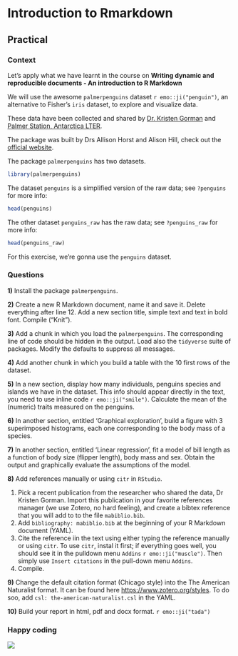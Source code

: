 # Introduction to Rmarkdown

## Practical 

### Context

Let's apply what we have learnt in the course on **Writing dynamic and reproducible documents - An introduction to R Markdown**
 <!-- add link to slides(https:// mysite /intro_rmarkdown/#1).  -->

We will use the awesome `palmerpenguins` dataset `r emo::ji("penguin")`, an alternative to Fisher's `iris` dataset, to explore and visualize data.

These data have been collected and shared by [Dr. Kristen Gorman](https://www.uaf.edu/cfos/people/faculty/detail/kristen-gorman.php) and [Palmer Station, Antarctica LTER](https://pal.lternet.edu/).

The package was built by Drs Allison Horst and Alison Hill, check out the [official website](https://allisonhorst.github.io/palmerpenguins/).

The package `palmerpenguins` has two datasets.

```r
library(palmerpenguins)
```

The dataset `penguins` is a simplified version of the raw data; see `?penguins` for more info:

```r
head(penguins)
```

The other dataset `penguins_raw` has the raw data; see `?penguins_raw` for more info:

```r
head(penguins_raw)
```


For this exercise, we're gonna use the `penguins` dataset.


### Questions

**1)** Install the package `palmerpenguins`.

**2)** Create a new R Markdown document, name it and save it. Delete everything after line 12. Add a new section title, simple text and text in bold font. Compile ("Knit").

**3)** Add a chunk in which you load the `palmerpenguins`. The corresponding line of code should be hidden in the output. Load also the `tidyverse` suite of packages. Modify the defaults to suppress all messages.

**4)** Add another chunk in which you build a table with the 10 first rows of the dataset.

**5)** In a new section, display how many individuals, penguins species and islands we have in the dataset. This info should appear directly in the text, you need to use inline code `r emo::ji("smile")`. Calculate the mean of the (numeric) traits measured on the penguins.

**6)** In another section, entitled 'Graphical exploration', build a figure with 3 superimposed histograms, each one corresponding to the body mass of a species.

**7)** In another section, entitled 'Linear regression', fit a model of bill length as a function of body size (flipper length), body mass and sex. Obtain the output and graphically evaluate the assumptions of the model.

**8)** Add references manually or using `citr` in `RStudio`.

  1. Pick a recent publication from the researcher who shared the data, Dr Kristen Gorman. Import this publication in your favorite references manager (we use Zotero, no hard feeling), and create a bibtex reference that you will add to to the file `mabiblio.bib`.
  2. Add `bibliography: mabiblio.bib` at the beginning of your R Markdown document (YAML).
  3. Cite the reference iin the text using either typing the reference manually or using `citr`. To use `citr`, instal  it first; if everything goes well, you should see it in the pulldown menu `Addins` `r emo::ji("muscle")`. Then simply use `Insert citations` in the pull-down menu `Addins`.
  4. Compile.

**9)** Change the default citation format (Chicago style) into the The American Naturalist format. It can be found here  <https://www.zotero.org/styles>. To do soo, add `csl: the-american-naturalist.csl` in the YAML.

**10)** Build your report in html, pdf and docx format. `r emo::ji("tada")`



### Happy coding

![](images/lter_penguins.png)
